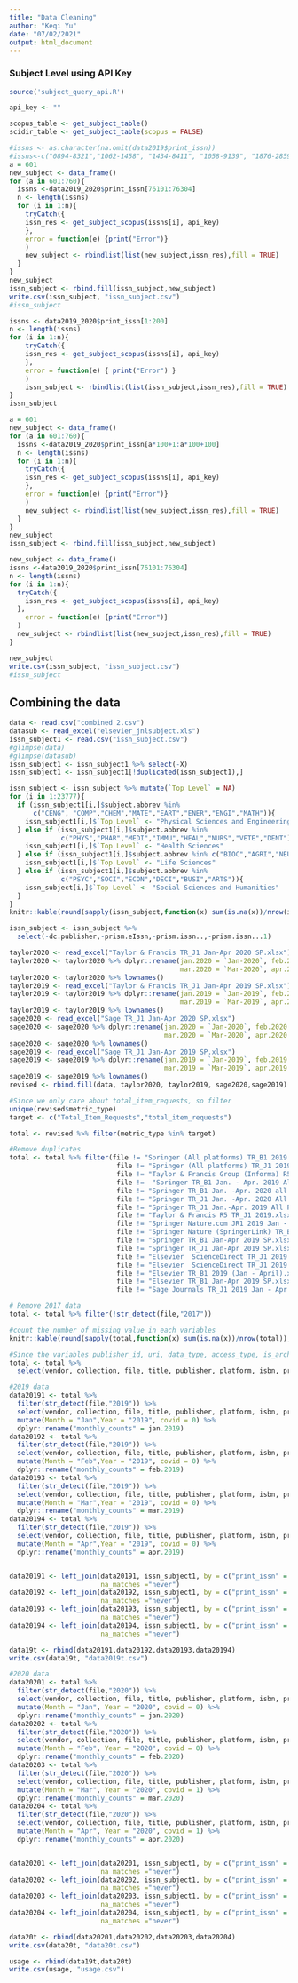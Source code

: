 ```yaml
---
title: "Data Cleaning"
author: "Keqi Yu"
date: "07/02/2021"
output: html_document
---
```


### Subject Level using API Key

```r
source('subject_query_api.R')
```

```r
api_key <- ""
```

```r
scopus_table <- get_subject_table()
scidir_table <- get_subject_table(scopus = FALSE)
```

```r
#issns <- as.character(na.omit(data2019$print_issn))
#issns<-c("0894-8321","1062-1458", "1434-8411", "1058-9139", "1876-2859", "1076-6332","1058-9139","0155-9982","1006-7191")
a = 601
new_subject <- data_frame()
for (a in 601:760){
  issns <-data2019_2020$print_issn[76101:76304]
  n <- length(issns)
  for (i in 1:n){
    tryCatch({
    issn_res <- get_subject_scopus(issns[i], api_key)
    }, 
    error = function(e) {print("Error")}
    )
    new_subject <- rbindlist(list(new_subject,issn_res),fill = TRUE)
  }
}
new_subject
issn_subject <- rbind.fill(issn_subject,new_subject)
write.csv(issn_subject, "issn_subject.csv")
#issn_subject
```

```r
issns <- data2019_2020$print_issn[1:200]
n <- length(issns)
for (i in 1:n){
    tryCatch({
    issn_res <- get_subject_scopus(issns[i], api_key)
    }, 
    error = function(e) { print("Error") }
    )
    issn_subject <- rbindlist(list(issn_subject,issn_res),fill = TRUE)
}
issn_subject
```

```r
a = 601
new_subject <- data_frame()
for (a in 601:760){
  issns <-data2019_2020$print_issn[a*100+1:a*100+100]
  n <- length(issns)
  for (i in 1:n){
    tryCatch({
    issn_res <- get_subject_scopus(issns[i], api_key)
    }, 
    error = function(e) {print("Error")}
    )
    new_subject <- rbindlist(list(new_subject,issn_res),fill = TRUE)
  }
}
new_subject
issn_subject <- rbind.fill(issn_subject,new_subject)
```

```r
new_subject <- data_frame()
issns <-data2019_2020$print_issn[76101:76304]
n <- length(issns)
for (i in 1:n){
  tryCatch({
    issn_res <- get_subject_scopus(issns[i], api_key)
  }, 
    error = function(e) {print("Error")}
  )
  new_subject <- rbindlist(list(new_subject,issn_res),fill = TRUE)
}

new_subject
write.csv(issn_subject, "issn_subject.csv")
#issn_subject
```


## Combining the data

```r
data <- read.csv("combined 2.csv")
datasub <- read_excel("elsevier_jnlsubject.xls")
issn_subject1 <- read.csv("issn_subject.csv")
#glimpse(data)
#glimpse(datasub)
issn_subject1 <- issn_subject1 %>% select(-X)
issn_subject1 <- issn_subject1[!duplicated(issn_subject1),]
```

```r
issn_subject <- issn_subject %>% mutate(`Top Level` = NA)
for (i in 1:23777){
  if (issn_subject1[i,]$subject.abbrev %in%  
      c("CENG", "COMP","CHEM","MATE","EART","ENER","ENGI","MATH")){
    issn_subject1[i,]$`Top Level` <- "Physical Sciences and Engineering"
  } else if (issn_subject1[i,]$subject.abbrev %in%
             c("PHYS","PHAR","MEDI","IMMU","HEAL","NURS","VETE","DENT")){
    issn_subject1[i,]$`Top Level` <- "Health Sciences"
  } else if (issn_subject1[i,]$subject.abbrev %in% c("BIOC","AGRI","NEUR","ENVI")){
    issn_subject1[i,]$`Top Level` <- "Life Sciences"
  } else if (issn_subject1[i,]$subject.abbrev %in% 
             c("PSYC","SOCI","ECON","DECI","BUSI","ARTS")){
    issn_subject[i,]$`Top Level` <- "Social Sciences and Humanities"
  } 
}
knitr::kable(round(sapply(issn_subject,function(x) sum(is.na(x))/nrow(issn_subject)),2), caption = "the ratio of Missing values by Variables", col.names = "Ratio of Missing")

issn_subject <- issn_subject %>% 
  select(-dc.publisher,-prism.eIssn,-prism.issn..,-prism.issn...1)
```


```r
taylor2020 <- read_excel("Taylor & Francis TR_J1 Jan-Apr 2020 SP.xlsx")
taylor2020 <- taylor2020 %>% dplyr::rename(jan.2020 = `Jan-2020`, feb.2020 = `Feb-2020`,
                                           mar.2020 = `Mar-2020`, apr.2020 = `Apr-2020`)
taylor2020 <- taylor2020 %>% lownames()
taylor2019 <- read_excel("Taylor & Francis TR_J1 Jan-Apr 2019 SP.xlsx")
taylor2019 <- taylor2019 %>% dplyr::rename(jan.2019 = `Jan-2019`, feb.2019 = `Feb-2019`,
                                           mar.2019 = `Mar-2019`, apr.2019 = `Apr-2019`)
taylor2019 <- taylor2019 %>% lownames()
sage2020 <- read_excel("Sage TR_J1 Jan-Apr 2020 SP.xlsx")
sage2020 <- sage2020 %>% dplyr::rename(jan.2020 = `Jan-2020`, feb.2020 = `Feb-2020`, 
                                       mar.2020 = `Mar-2020`, apr.2020 = `Apr-2020`)
sage2020 <- sage2020 %>% lownames()
sage2019 <- read_excel("Sage TR_J1 Jan-Apr 2019 SP.xlsx")
sage2019 <- sage2019 %>% dplyr::rename(jan.2019 = `Jan-2019`, feb.2019 = `Feb-2019`, 
                                       mar.2019 = `Mar-2019`, apr.2019 = `Apr-2019`)
sage2019 <- sage2019 %>% lownames()
revised <- rbind.fill(data, taylor2020, taylor2019, sage2020,sage2019)
```

```r
#Since we only care about total_item_requests, so filter
unique(revised$metric_type)
target <- c("Total_Item_Requests","total_item_requests")

total <- revised %>% filter(metric_type %in% target)

#Remove duplicates
total <- total %>% filter(file != "Springer (All platforms) TR_B1 2019.xlsx" &
                           file != "Springer (All platforms) TR_J1 2019.xlsx" & 
                           file != "Taylor & Francis Group (Informa) R5 TR_B1 2019.xlsx" & 
                           file !=  "Springer TR_B1 Jan. - Apr. 2019 All Platforms NEW FILE.xlsx" & 
                           file != "Springer TR_B1 Jan. -Apr. 2020 all platforms NEW FILE.xlsx" & 
                           file != "Springer TR_J1 Jan. -Apr. 2020 All Platforms NEW FILE.xlsx" & 
                           file != "Springer TR_J1 Jan.-Apr. 2019 All Platforms NEW FILE.xlsx" & 
                           file != "Taylor & Francis R5 TR_J1 2019.xlsx" & 
                           file != "Springer Nature.com JR1 2019 Jan - Apr.xlsx" & 
                           file != "Springer Nature (SpringerLink) TR_B1 Jan-Apr. 2019 REVISED.xlsx" &
                           file != "Springer TR_B1 Jan-Apr 2019 SP.xlsx" & 
                           file != "Springer TR_J1 Jan-Apr 2019 SP.xlsx" & 
                           file != "Elsevier  ScienceDirect TR_J1 2019 (Jan - April).xlsx" & 
                           file != "Elsevier  ScienceDirect TR_J1 2019 SP NEW FILE.xlsx" & 
                           file != "Elsevier TR_B1 2019 (Jan - April).xlsx" & 
                           file != "Elsevier TR_B1 Jan-Apr 2019 SP.xlsx" & 
                           file != "Sage Journals TR_J1 2019 Jan - Apr REVISED.xlsx")

# Remove 2017 data
total <- total %>% filter(!str_detect(file,"2017"))

#count the number of missing value in each variables
knitr::kable(round(sapply(total,function(x) sum(is.na(x))/nrow(total)),2), caption = "the ratio of Missing values by Variables", col.names = "Ratio of Missing")

#Since the variables publisher_id, uri, data_type, access_type, is_archive, journal_doi, proprietary_identifier, reporting_period_html, reporting_period_pdf, book_doi, issn missed more than 80% data, so we decide to remove these variables. 
total <- total %>% 
  select(vendor, collection, file, title, publisher, platform, isbn, print_issn, online_issn, yop, reporting_period_total, jan.2019, feb.2019, mar.2019, apr.2019, jan.2020, feb.2020, mar.2020, apr.2020, jan.2018, feb.2018, mar.2018, apr.2018, may.2018, jun.2018, jul.2018, aug.2018, sep.2018, oct.2018, nov.2018, dec.2018, may.2019, jun.2019, jul.2019, aug.2019, sep.2019, oct.2019, nov.2019, dec.2019)
```


```r
#2019 data
data20191 <- total %>% 
  filter(str_detect(file,"2019")) %>% 
  select(vendor, collection, file, title, publisher, platform, isbn, print_issn, online_issn, yop, reporting_period_total, jan.2019) %>%
  mutate(Month = "Jan",Year = "2019", covid = 0) %>%
  dplyr::rename("monthly_counts" = jan.2019)
data20192 <- total %>% 
  filter(str_detect(file,"2019")) %>% 
  select(vendor, collection, file, title, publisher, platform, isbn, print_issn, online_issn, yop, reporting_period_total, feb.2019) %>%
  mutate(Month = "Feb",Year = "2019", covid = 0) %>%
  dplyr::rename("monthly_counts" = feb.2019)
data20193 <- total %>% 
  filter(str_detect(file,"2019")) %>% 
  select(vendor, collection, file, title, publisher, platform, isbn, print_issn, online_issn, yop, reporting_period_total, mar.2019) %>%
  mutate(Month = "Mar",Year = "2019", covid = 0) %>%
  dplyr::rename("monthly_counts" = mar.2019)
data20194 <- total %>% 
  filter(str_detect(file,"2019")) %>% 
  select(vendor, collection, file, title, publisher, platform, isbn, print_issn, online_issn, yop, reporting_period_total, apr.2019) %>%
  mutate(Month = "Apr",Year = "2019", covid = 0) %>%
  dplyr::rename("monthly_counts" = apr.2019)


data20191 <- left_join(data20191, issn_subject1, by = c("print_issn" = "prism.issn"),
                       na_matches ="never")
data20192 <- left_join(data20192, issn_subject1, by = c("print_issn" = "prism.issn"),
                       na_matches ="never")
data20193 <- left_join(data20193, issn_subject1, by = c("print_issn" = "prism.issn"),
                       na_matches ="never")
data20194 <- left_join(data20194, issn_subject1, by = c("print_issn" = "prism.issn"),
                       na_matches ="never")

data19t <- rbind(data20191,data20192,data20193,data20194)
write.csv(data19t, "data2019t.csv")
```

```r
#2020 data
data20201 <- total %>% 
  filter(str_detect(file,"2020")) %>% 
  select(vendor, collection, file, title, publisher, platform, isbn, print_issn, online_issn, yop, reporting_period_total, jan.2020) %>%
  mutate(Month = "Jan", Year = "2020", covid = 0) %>%
  dplyr::rename("monthly_counts" = jan.2020)
data20202 <- total %>% 
  filter(str_detect(file,"2020")) %>% 
  select(vendor, collection, file, title, publisher, platform, isbn, print_issn, online_issn, yop, reporting_period_total, feb.2020) %>%
  mutate(Month = "Feb", Year = "2020", covid = 0) %>%
  dplyr::rename("monthly_counts" = feb.2020)
data20203 <- total %>% 
  filter(str_detect(file,"2020")) %>% 
  select(vendor, collection, file, title, publisher, platform, isbn, print_issn, online_issn, yop, reporting_period_total, mar.2020) %>%
  mutate(Month = "Mar", Year = "2020", covid = 1) %>%
  dplyr::rename("monthly_counts" = mar.2020)
data20204 <- total %>% 
  filter(str_detect(file,"2020")) %>% 
  select(vendor, collection, file, title, publisher, platform, isbn, print_issn, online_issn, yop, reporting_period_total, apr.2020) %>%
  mutate(Month = "Apr", Year = "2020", covid = 1) %>%
  dplyr::rename("monthly_counts" = apr.2020)


data20201 <- left_join(data20201, issn_subject1, by = c("print_issn" = "prism.issn"),
                       na_matches ="never")
data20202 <- left_join(data20202, issn_subject1, by = c("print_issn" = "prism.issn"),
                       na_matches ="never")
data20203 <- left_join(data20203, issn_subject1, by = c("print_issn" = "prism.issn"),
                       na_matches ="never")
data20204 <- left_join(data20204, issn_subject1, by = c("print_issn" = "prism.issn"),
                       na_matches ="never")

data20t <- rbind(data20201,data20202,data20203,data20204)
write.csv(data20t, "data20t.csv")
```

```r
usage <- rbind(data19t,data20t)
write.csv(usage, "usage.csv")
```


